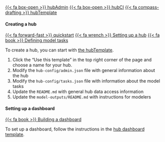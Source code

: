 [{{< fa box-open >}} hubAdmin](https://hubverse-org.github.io/hubAdmin){.btn .btn-outline-info .ms-auto}
[{{< fa box-open >}} hubCI](https://hubverse-org.github.io/hubCI){.btn .btn-outline-info .ms-auto}
[{{< fa compass-drafting >}} hubTemplate](https://github.com/hubverse-org/hubTemplate){.btn .btn-outline-info .ms-auto}


#### Creating a hub

[{{< fa forward-fast >}} quickstart](https://docs.hubverse.io/en/latest/quickstart-hub-admin/intro.html){.btn .btn-outline-dark .ms-auto}
[{{< fa wrench >}} Setting up a hub](https://hubverse-org.github.io/hubAdmin/articles/hub-setup.html){.btn .btn-outline-dark .ms-auto}
[{{< fa book >}} Defining model tasks](https://docs.hubverse.io/en/latest/user-guide/tasks.html){.btn .btn-outline-dark .ms-auto}

To create a hub, you can start with [the hubTemplate](https://github.com/hubverse-org/hubTemplate).

 1. Click the "Use this template" in the top right corner of the page and
    choose a name for your hub.
 2. Modify the `hub-config/admin.json` file with general information about the hub
 3. Modify the `hub-config/tasks.json` file with information about the model tasks
 4. Update the `README.md` with general hub data access information
 5. Update the `model-outputs/README.md` with instructions for modelers


#### Setting up a dashboard

[{{< fa book >}} Building a dashboard](https://docs.hubverse.io/en/latest/user-guide/dashboards.html#quickstart-building-a-dashboard){.btn .btn-outline-dark .ms-auto}

To set up a dashboard, follow the instructions in the [hub dashboard template](https://github.com/hubverse-org/hub-dashboard-template#readme).


